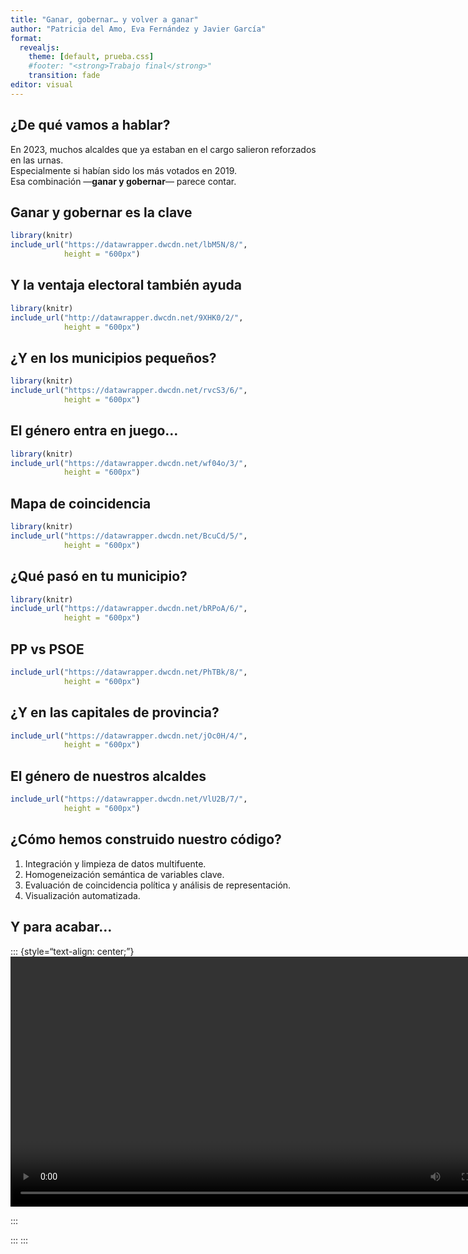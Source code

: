 ---
title: "Ganar, gobernar… y volver a ganar"
author: "Patricia del Amo, Eva Fernández y Javier García"
format:
  revealjs: 
    theme: [default, prueba.css]
    #footer: "<strong>Trabajo final</strong>"
    transition: fade
editor: visual
---

## ¿De qué vamos a hablar?

En 2023, muchos alcaldes que ya estaban en el cargo salieron reforzados en las urnas.\
Especialmente si habían sido los más votados en 2019.\
Esa combinación —**ganar y gobernar**— parece contar.

## Ganar y gobernar es la clave

```{r}
library(knitr)
include_url("https://datawrapper.dwcdn.net/lbM5N/8/", 
            height = "600px")
```

## Y la ventaja electoral también ayuda

```{r}
library(knitr)
include_url("http://datawrapper.dwcdn.net/9XHK0/2/", 
            height = "600px")
```

## ¿Y en los municipios pequeños?

```{r}
library(knitr)
include_url("https://datawrapper.dwcdn.net/rvcS3/6/", 
            height = "600px")
```

## El género entra en juego...

```{r}
library(knitr)
include_url("https://datawrapper.dwcdn.net/wf04o/3/", 
            height = "600px")
```

## Mapa de coincidencia

```{r}
library(knitr)
include_url("https://datawrapper.dwcdn.net/BcuCd/5/", 
            height = "600px")
```

## ¿Qué pasó en tu municipio?

```{r}

library(knitr)
include_url("https://datawrapper.dwcdn.net/bRPoA/6/", 
            height = "600px")
```

## PP vs PSOE

```{r}
include_url("https://datawrapper.dwcdn.net/PhTBk/8/", 
            height = "600px")
```

## ¿Y en las capitales de provincia?

```{r}
include_url("https://datawrapper.dwcdn.net/jOc0H/4/", 
            height = "600px")
```

## El género de nuestros alcaldes

```{r}
include_url("https://datawrapper.dwcdn.net/VlU2B/7/", 
            height = "600px")
```

## ¿Cómo hemos construido nuestro código?

1.  Integración y limpieza de datos multifuente.
2.  Homogeneización semántica de variables clave.
3.  Evaluación de coincidencia política y análisis de representación.
4.  Visualización automatizada.

## Y para acabar...

::: {style="text-align: center;"}
<video width="800" controls>

<source src="media/video.mp4" type="video/mp4">

:::

:::
:::
